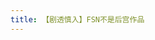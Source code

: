 ```yaml
---
title: 【剧透慎入】FSN不是后宫作品
---
```



<Forum groupName="动画番剧" groupUrl="https://www.douban.com/group/596353/" archivedAt="2025-05-16T14:10:55.732Z">
  <Post
    id="267565208"
    title="【剧透慎入】FSN不是后宫作品"
    url="https://www.douban.com/group/topic/267565208/?_spm_id=MTkxMzk3MTQw"
    pubTime="2022-05-26"
    highlightUserId="191397140"
  >



  </Post>
</Forum>
